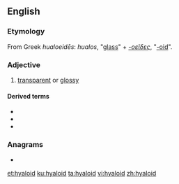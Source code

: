 ==English==

===Etymology===
From Greek ''hualoeidēs'': ''hualos'', "[[glass]]" + ''[[-οεῖδες]]'', "[[-oid]]".

===Adjective===
{{en-adj}}

# [[transparent]] or [[glossy]]

====Derived terms====
* {{l|en|hyaloid artery}}
* {{l|en|hyaloid fossa}}
* {{l|en|hyaloid membrane}}

===Anagrams===
* {{l|en|holiday}}

[[et:hyaloid]]
[[ku:hyaloid]]
[[ta:hyaloid]]
[[vi:hyaloid]]
[[zh:hyaloid]]